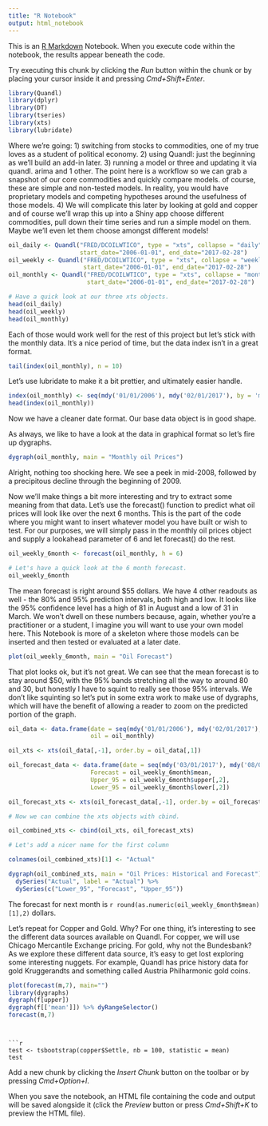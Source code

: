 ```yaml
---
title: "R Notebook"
output: html_notebook
---
```


This is an [R Markdown](http://rmarkdown.rstudio.com) Notebook. When you execute code within the notebook, the results appear beneath the code. 

Try executing this chunk by clicking the *Run* button within the chunk or by placing your cursor inside it and pressing *Cmd+Shift+Enter*. 

```r
library(Quandl)
library(dplyr)
library(DT)
library(tseries)
library(xts)
library(lubridate)
```

Where we're going: 
1) switching from stocks to commodities, one of my true loves as a student of political economy. 
2) using Quandl: just the beginning as we'll build an add-in later. 
3) running a model or three and updating it via quandl. arima and 1 other. The point here is a workflow so we can grab a snapshot of our core commodities and quickly compare models. of course, these are simple and non-tested models. In reality, you would have proprietary models and competing hypotheses around the usefulness of those models. 
4) We will complicate this later by looking at gold and copper and of course we'll wrap this up into a Shiny app choose different commodities, pull down their time series and run a simple model on them. Maybe we'll even let them choose amongst different models! 

```r
oil_daily <- Quandl("FRED/DCOILWTICO", type = "xts", collapse = "daily",  
                    start_date="2006-01-01", end_date="2017-02-28")
oil_weekly <- Quandl("FRED/DCOILWTICO", type = "xts", collapse = "weekly",  
                     start_date="2006-01-01", end_date="2017-02-28")
oil_monthly <- Quandl("FRED/DCOILWTICO", type = "xts", collapse = "monthly",  
                      start_date="2006-01-01", end_date="2017-02-28")

# Have a quick look at our three xts objects. 
head(oil_daily)
head(oil_weekly)
head(oil_monthly)
```


Each of those would work well for the rest of this project but let's stick with the monthly data. It's a nice period of time, but the data index isn't in a great format. 

```r
tail(index(oil_monthly), n = 10)
```

Let's use lubridate to make it a bit prettier, and ultimately easier handle.

```r
index(oil_monthly) <- seq(mdy('01/01/2006'), mdy('02/01/2017'), by = 'months')
head(index(oil_monthly))
```

Now we have a cleaner date format. Our base data object is in good shape.

As always, we like to have a look at the data in graphical format so let's fire up dygraphs. 

```r
dygraph(oil_monthly, main = "Monthly oil Prices")
```

Alright, nothing too shocking here. We see a peek in mid-2008, followed by a precipitous decline through the beginning of 2009.  

Now we'll make things a bit more interesting and try to extract some meaning from that data. Let's use the forecast() function to predict what oil prices will look like over the next 6 months. This is the part of the code where you might want to insert whatever model you have built or wish to test. For our purposes, we will simply pass in the monthly oil prices object and supply a lookahead parameter of 6 and let forecast() do the rest.

```r
oil_weekly_6month <- forecast(oil_monthly, h = 6)

# Let's have a quick look at the 6 month forecast. 
oil_weekly_6month

```

The mean forecast is right around $55 dollars. We have 4 other readouts as well - the 80% and 95% prediction intervals, both high and low. It looks like the 95% confidence level has a high of 81 in August and a low of 31 in March. We won't dwell on these numbers because, again, whether you're a practitioner or a student, I imagine you will want to use your own model here. This Notebook is more of a skeleton where those models can be inserted and then tested or evaluated at a later date. 


```r
plot(oil_weekly_6month, main = "Oil Forecast")
```

That plot looks ok, but it's not great. We can see that the mean forecast is to stay around $50, with the 95% bands stretching all the way to around 80 and 30, but honestly I have to squint to really see those 95% intervals. We don't like squinting so let's put in some extra work to make use of dygraphs, which will have the benefit of allowing a reader to zoom on the predicted portion of the graph. 


```r
oil_data <- data.frame(date = seq(mdy('01/01/2006'), mdy('02/01/2017'), by = 'months'),
                       oil = oil_monthly)

oil_xts <- xts(oil_data[,-1], order.by = oil_data[,1])

oil_forecast_data <- data.frame(date = seq(mdy('03/01/2017'), mdy('08/01/2017'), by = 'months'),
                       Forecast = oil_weekly_6month$mean,
                       Upper_95 = oil_weekly_6month$upper[,2], 
                       Lower_95 = oil_weekly_6month$lower[,2])

oil_forecast_xts <- xts(oil_forecast_data[,-1], order.by = oil_forecast_data[,1])

# Now we can combine the xts objects with cbind.

oil_combined_xts <- cbind(oil_xts, oil_forecast_xts)

# Let's add a nicer name for the first column

colnames(oil_combined_xts)[1] <- "Actual"
```

```r

dygraph(oil_combined_xts, main = "Oil Prices: Historical and Forecast") %>%
  dySeries("Actual", label = "Actual") %>%
  dySeries(c("Lower_95", "Forecast", "Upper_95"))
```


The forecast for next month is `r round(as.numeric(oil_weekly_6month$mean)[1],2)` dollars.

Let's repeat for Copper and Gold. Why? For one thing, it's interesting to see the different data sources available on Quandl. For copper, we will use Chicago Mercantile Exchange pricing. For gold, why not the Bundesbank? As we explore these different data source, it's easy to get lost exploring  some interesting nuggets. For example, Quandl has price history data for gold Kruggerandts and something called Austria Philharmonic gold coins.

```r
plot(forecast(m,7), main="")
library(dygraphs)
dygraph(f[upper])
dygraph(f[['mean']]) %>% dyRangeSelector()
forecast(m,7)
```
```


```r
test <- tsbootstrap(copper$Settle, nb = 100, statistic = mean)
test
```


Add a new chunk by clicking the *Insert Chunk* button on the toolbar or by pressing *Cmd+Option+I*.

When you save the notebook, an HTML file containing the code and output will be saved alongside it (click the *Preview* button or press *Cmd+Shift+K* to preview the HTML file).
